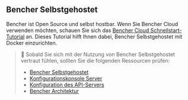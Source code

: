 ## Bencher Selbstgehostet

Bencher ist Open Source und selbst hostbar.
Wenn Sie Bencher Cloud verwenden möchten, schauen Sie sich das [Bencher Cloud Schnellstart-Tutorial][quick start] an.
Dieses Tutorial hilft Ihnen dabei, Bencher Selbstgehostet mit Docker einzurichten.

> 🐰 Sobald Sie sich mit der Nutzung von Bencher Selbstgehostet vertraut fühlen, sollten Sie die folgenden Ressourcen prüfen:
> - [Bencher Selbstgehostet][bencher self hosted]
> - [Konfigurationskonsole Server][console server config]
> - [Konfiguration des API-Servers][api server config]
> - [Bencher Architektur][bencher architecture]

[quick start]: /de/docs/tutorial/quick-start/
[bencher self hosted]: /de/docs/explanation/bencher-self-hosted/
[console server config]: /de/docs/reference/console-config/
[api server config]: /de/docs/reference/server-config/
[bencher architecture]: /de/docs/reference/architecture/
